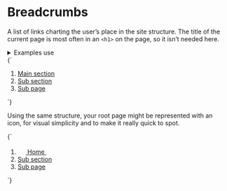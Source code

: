 
<Meta title="UI/Navigation/Breadcrumbs" />

# Breadcrumbs

A list of links charting the user’s place in the site structure. The title of the current page is most often in an `<h1>` on the page, so it isn’t needed here.

<details class="u-margin-xl--y">
  <summary class="u-h4 u-font--medium">Examples use</summary>
  <ul>
    <li><a href="/docs/atoms-icon--icon">a-icon</a></li>
    <li><a href="/docs/atoms-list-reset--list-reset">a-list-reset</a></li>
    <li><a href="/docs/utilities-typography--typography">u-h6</a></li>
    <li><a href="/docs/utilities-flex--flex">u-flex</a></li>
    <li><a href="/docs/utilities-box-alignment--items-center">u-items-center</a></li>
    <li><a href="/docs/utilities-color--brand-1">u-fg</a></li>
    <li><a href="/docs/utilities-margin--margin-m">u-margin</a></li>
    <li><a href="/docs/utilities-line-height--u-line-height-min">u-line-height--min</a></li>
  </ul>
</details>

<Canvas isColumn>
  <Story name="Breadcrumbs">
    {`
      <nav aria-label="breadcrumbs">
        <ol class="u-h6 a-list-reset u-flex u-flex--wrap u-items-center">
          <li class="u-margin-xs--right u-flex u-items-center">
            <a href="/">Main section</a>
            <svg width="14" height="14" class="a-icon a-icon--m u-fg--gray-30 u-margin-xs--left" aria-hidden="true" focusable="false" xmlns="http://www.w3.org/2000/svg" viewBox="0 0 100 100">
              <use xlink:href="${icons}#icon-caret-right"></use>
            </svg>
          </li>
          <li class="u-margin-xs--right u-flex u-items-center">
            <a href="/">Sub section</a>
            <svg width="14" height="14" class="a-icon a-icon--m u-fg--gray-30 u-margin-xs--left" aria-hidden="true" focusable="false" xmlns="http://www.w3.org/2000/svg" viewBox="0 0 100 100">
              <use xlink:href="${icons}#icon-caret-right"></use>
            </svg>
          </li>
          <li class="u-margin-xs--right u-flex u-items-center">
            <a href="/">Sub page</a>
            <svg width="14" height="14" class="a-icon a-icon--m u-fg--gray-30 u-margin-xs--left" aria-hidden="true" focusable="false" xmlns="http://www.w3.org/2000/svg" viewBox="0 0 100 100">
              <use xlink:href="${icons}#icon-caret-right"></use>
            </svg>
          </li>
        </ol>
      </nav>
    `}
  </Story>
</Canvas>

Using the same structure, your root page might be represented with an icon, for visual simplicity and to make it really quick to spot.

<Canvas>
  <Story name="Breadcrumbs with icon">
    {`
      <nav aria-label="breadcrumbs">
        <ol class="u-h6 a-list-reset u-flex u-flex--wrap u-items-center u-line-height--min">
          <li class="u-margin-xs--right u-flex u-items-center">
            <a href="/" class="u-margin-xs--right u-flex u-items-center">
              <svg width="18" height="18" xmlns="http://www.w3.org/2000/svg" class="a-icon a-icon--l" viewBox="0 0 100 100">
                <use xlink:href="${icons}#icon-home"></use>
              </svg>
              <span class="u-sr-only">Home</span>
              <svg width="14" height="14" class="a-icon a-icon--m u-fg--gray-30 u-margin-xs--left" aria-hidden="true" focusable="false" xmlns="http://www.w3.org/2000/svg" viewBox="0 0 100 100">
              <use xlink:href="${icons}#icon-caret-right"></use>
            </svg>
            </a>
          </li>
          <li class="u-margin-xs--right u-flex u-items-center">
            <a href="/">Sub section</a>
            <svg width="14" height="14" class="a-icon a-icon--m u-fg--gray-30 u-margin-xs--left" aria-hidden="true" focusable="false" xmlns="http://www.w3.org/2000/svg" viewBox="0 0 100 100">
              <use xlink:href="${icons}#icon-caret-right"></use>
            </svg>
          </li>
          <li class="u-margin-xs--right u-flex u-items-center">
            <a href="/">Sub page</a>
            <svg width="14" height="14" class="a-icon a-icon--m u-fg--gray-30 u-margin-xs--left" aria-hidden="true" focusable="false" xmlns="http://www.w3.org/2000/svg" viewBox="0 0 100 100">
              <use xlink:href="${icons}#icon-caret-right"></use>
            </svg>
          </li>
        </ol>
      </nav>
    `}
  </Story>
</Canvas>
